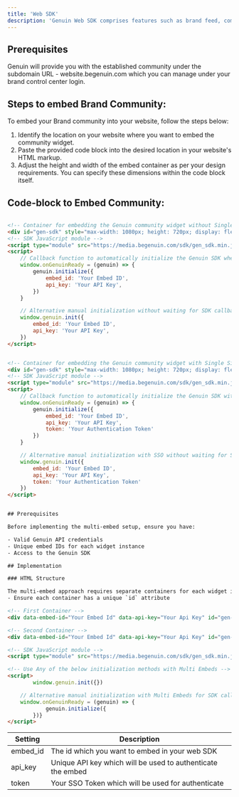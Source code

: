 ```yaml
---
title: 'Web SDK'
description: 'Genuin Web SDK comprises features such as brand feed, communities, and groups.'
---
```


## Prerequisites
Genuin will provide you with the established community under the subdomain URL - website.begenuin.com which you can manage under your brand control center login.

## Steps to embed Brand Community:
To embed your Brand community into your website, follow the steps below:
1. Identify the location on your website where you want to embed the community widget.
2. Paste the provided code block into the desired location in your website's HTML markup.
3. Adjust the height and width of the embed container as per your design requirements.
   You can specify these dimensions within the code block itself.

## Code-block to Embed Community:
<CodeGroup>

```html Embed Without SSO

<!-- Container for embedding the Genuin community widget without Single Sign-On (SSO) -->
<div id="gen-sdk" style="max-width: 1080px; height: 720px; display: flex;"></div>
<!-- SDK JavaScript module -->
<script type="module" src="https://media.begenuin.com/sdk/gen_sdk.min.js"></script>
<script>
	// Callback function to automatically initialize the Genuin SDK when ready
	window.onGenuinReady = (genuin) => {
		genuin.initialize({
			embed_id: 'Your Embed ID',
			api_key: 'Your API Key',
		})
	}

	// Alternative manual initialization without waiting for SDK callback
	window.genuin.init({
		embed_id: 'Your Embed ID',
		api_key: 'Your API Key',
	})
</script>

```

```html Embed With SSO

<!-- Container for embedding the Genuin community widget with Single Sign-On (SSO) -->
<div id="gen-sdk" style="max-width: 1080px; height: 720px; display: flex;"></div>
<!-- SDK JavaScript module -->
<script type="module" src="https://media.begenuin.com/sdk/gen_sdk.min.js"></script>
<script>
	// Callback function to automatically initialize the Genuin SDK with SSO when ready
	window.onGenuinReady = (genuin) => {
		genuin.initialize({
			embed_id: 'Your Embed ID',
			api_key: 'Your API Key',
			token: 'Your Authentication Token'
		})
	}

	// Alternative manual initialization with SSO without waiting for SDK callback
	window.genuin.init({
		embed_id: 'Your Embed ID',
		api_key: 'Your API Key',
		token: 'Your Authentication Token'
	})
</script>

```

```html Embed With Multi Embeds

## Prerequisites

Before implementing the multi-embed setup, ensure you have:

- Valid Genuin API credentials
- Unique embed IDs for each widget instance
- Access to the Genuin SDK

## Implementation

### HTML Structure

The multi-embed approach requires separate containers for each widget instance. Each container must have unique identifiers and proper data attributes.
- Ensure each container has a unique `id` attribute

<!-- First Container -->
<div data-embed-id="Your Embed Id" data-api-key="Your Api Key" id="gen-sdk-1" class="gen-sdk-class" style="width: 100%; height: 100vh"></div>

<!-- Second Container -->
<div data-embed-id="Your Embed Id" data-api-key="Your Api Key" id="gen-sdk-2" class="gen-sdk-class" style="width: 100%; height: 100vh"></div>

<!-- SDK JavaScript module -->
<script type="module" src="https://media.begenuin.com/sdk/gen_sdk.min.js"></script>

<!-- Use Any of the below initialization methods with Multi Embeds -->
<script>
      	window.genuin.init({})

	// Alternative manual initialization with Multi Embeds for SDK callback
	window.onGenuinReady = (genuin) => {
            genuin.initialize({
    	})}
</script>

```

</CodeGroup>



| **Setting** | **Description** |
| ----------- | --------------- |
| embed_id | The id which you want to embed in your web SDK |
| api_key | Unique API key which will be used to authenticate the embed  | 
| token | Your SSO Token which will be used for authenticate | 

